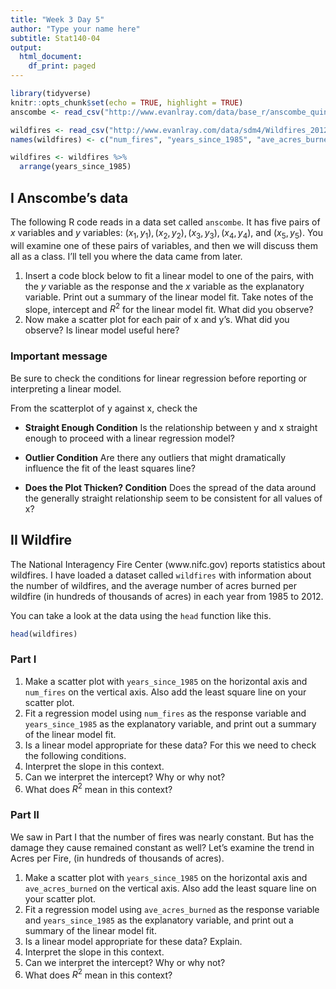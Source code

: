 ```yaml
---
title: "Week 3 Day 5"
author: "Type your name here"
subtitle: Stat140-04
output:
  html_document:
    df_print: paged
---
```


```r
library(tidyverse)
knitr::opts_chunk$set(echo = TRUE, highlight = TRUE)
anscombe <- read_csv("http://www.evanlray.com/data/base_r/anscombe_quintet.csv")

wildfires <- read_csv("http://www.evanlray.com/data/sdm4/Wildfires_2012.csv")
names(wildfires) <- c("num_fires", "years_since_1985", "ave_acres_burned")

wildfires <- wildfires %>%
  arrange(years_since_1985)
```

## I Anscombe's data

The following R code reads in a data set called `anscombe`. It has five pairs of $x$ variables and $y$ variables: $(x_1, y_1), (x_2, y_2), (x_3, y_3), (x_4, y_4),$ and $(x_5, y_5)$. You will examine one of these pairs of variables, and then we will discuss them all as a class. I'll tell you where the data came from later.

1.  Insert a code block below to fit a linear model to one of the pairs, with the $y$ variable as the response and the $x$ variable as the explanatory variable. Print out a summary of the linear model fit. Take notes of the slope, intercept and $R^2$ for the linear model fit. What did you observe?
2.  Now make a scatter plot for each pair of x and y's. What did you observe? Is linear model useful here?

### Important message

Be sure to check the conditions for linear regression before reporting or interpreting a linear model.

From the scatterplot of y against x, check the

-   **Straight Enough Condition** Is the relationship between y and x straight enough to proceed with a linear regression model?

-   **Outlier Condition** Are there any outliers that might dramatically influence the fit of the least squares line?

-   **Does the Plot Thicken? Condition** Does the spread of the data around the generally straight relationship seem to be consistent for all values of x?

## II Wildfire

The National Interagency Fire Center (www.nifc.gov) reports statistics about wildfires. I have loaded a dataset called `wildfires` with information about the number of wildfires, and the average number of acres burned per wildfire (in hundreds of thousands of acres) in each year from 1985 to 2012.

You can take a look at the data using the `head` function like this.

```r
head(wildfires)
```

### Part I

1.  Make a scatter plot with `years_since_1985` on the horizontal axis and `num_fires` on the vertical axis. Also add the least square line on your scatter plot.
2.  Fit a regression model using `num_fires` as the response variable and `years_since_1985` as the explanatory variable, and print out a summary of the linear model fit.
3.  Is a linear model appropriate for these data? For this we need to check the following conditions.
4.  Interpret the slope in this context.
5.  Can we interpret the intercept? Why or why not?
6.  What does $R^2$ mean in this context?

### Part II

We saw in Part I that the number of fires was nearly constant. But has the damage they cause remained constant as well? Let's examine the trend in Acres per Fire, (in hundreds of thousands of acres).

1.  Make a scatter plot with `years_since_1985` on the horizontal axis and `ave_acres_burned` on the vertical axis. Also add the least square line on your scatter plot.
2.  Fit a regression model using `ave_acres_burned` as the response variable and `years_since_1985` as the explanatory variable, and print out a summary of the linear model fit.
3.  Is a linear model appropriate for these data? Explain.
4.  Interpret the slope in this context.
5.  Can we interpret the intercept? Why or why not?
6.  What does $R^2$ mean in this context?

